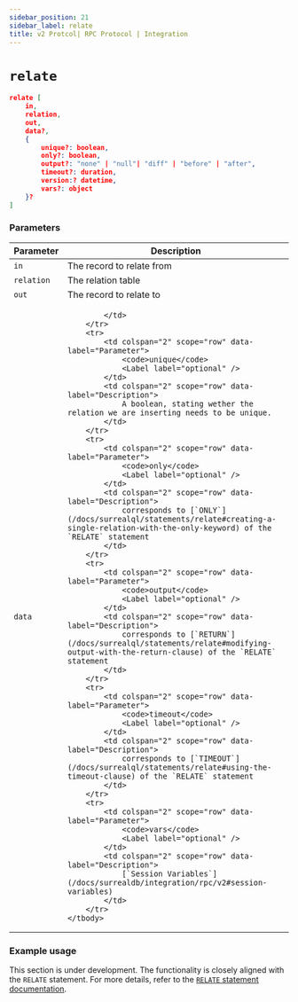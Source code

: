 ```yaml
---
sidebar_position: 21
sidebar_label: relate
title: v2 Protcol| RPC Protocol | Integration
---
```



# `relate`

```json title="Method Syntax"
relate [
    in,
    relation,
    out,
    data?,
    {
        unique?: boolean,
        only?: boolean,
        output?: "none" | "null"| "diff" | "before" | "after",
        timeout?: duration,
        version:? datetime,
        vars?: object
    }?
]
```

### Parameters
<table>
    <thead>
        <tr>
            <th colspan="2" scope="col">Parameter</th>
            <th colspan="2" scope="col">Description</th>
        </tr>
    </thead>
    <tbody>
        <tr>
            <td colspan="2" scope="row" data-label="Parameter">
                <code>in</code>
                <Label label="required" />
            </td>
            <td colspan="2" scope="row" data-label="Description">
                The record to relate from
            </td>
        </tr>
         <tr>
            <td colspan="2" scope="row" data-label="Parameter">
                <code>relation</code>
                <Label label="required" />
            </td>
            <td colspan="2" scope="row" data-label="Description">
                The relation table
            </td>
        </tr>
         <tr>
            <td colspan="2" scope="row" data-label="Parameter">
                <code>out</code>
                <Label label="required" />
            </td>
            <td colspan="2" scope="row" data-label="Description">
                The record to relate to
            </td>
        </tr>
        <tr>
            <td colspan="2" scope="row" data-label="Parameter">
                <code>data</code>
                <Label label="optional" />
            </td>
            <td colspan="2" scope="row" data-label="Description">
                
            </td>
        </tr>
        <tr>
            <td colspan="2" scope="row" data-label="Parameter">
                <code>unique</code>
                <Label label="optional" />
            </td>
            <td colspan="2" scope="row" data-label="Description">
                A boolean, stating wether the relation we are inserting needs to be unique.
            </td>
        </tr>
        <tr>
            <td colspan="2" scope="row" data-label="Parameter">
                <code>only</code>
                <Label label="optional" />
            </td>
            <td colspan="2" scope="row" data-label="Description">
                corresponds to [`ONLY`](/docs/surrealql/statements/relate#creating-a-single-relation-with-the-only-keyword) of the `RELATE` statement
            </td>
        </tr>
        <tr>
            <td colspan="2" scope="row" data-label="Parameter">
                <code>output</code>
                <Label label="optional" />
            </td>
            <td colspan="2" scope="row" data-label="Description">
                corresponds to [`RETURN`](/docs/surrealql/statements/relate#modifying-output-with-the-return-clause) of the `RELATE` statement
            </td>
        </tr>
        <tr>
            <td colspan="2" scope="row" data-label="Parameter">
                <code>timeout</code>
                <Label label="optional" />
            </td>
            <td colspan="2" scope="row" data-label="Description">
                corresponds to [`TIMEOUT`](/docs/surrealql/statements/relate#using-the-timeout-clause) of the `RELATE` statement
            </td>
        </tr>
        <tr>
            <td colspan="2" scope="row" data-label="Parameter">
                <code>vars</code>
                <Label label="optional" />
            </td>
            <td colspan="2" scope="row" data-label="Description">
                [`Session Variables`](/docs/surrealdb/integration/rpc/v2#session-variables)
            </td>
        </tr>
    </tbody>
</table>

### Example usage

This section is under development. The functionality is closely aligned with the `RELATE` statement. For more details, refer to the [`RELATE` statement documentation](/docs/surrealql/statements/relate).

<br />